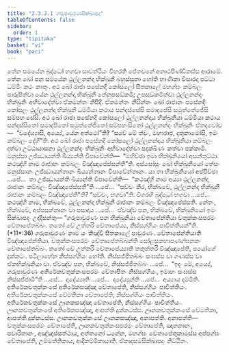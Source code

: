 ```yaml
---
title: "2.3.2.1 ගරුපාවුරණසික්ඛාපද"
tableOfContents: false
sidebar:
  order: 1
type: "tipitaka"
basket: "vi"
book: "paci"
---
```



<DynamicBreadcrumb />

<Division number="783" book="paci">

<Paragraph number="2541" book="paci">
තේන සමයේන බුද්ධෝ භගවා සාවත්ථියං විහරති ජේතවනේ අනාථපිණ්ඩිකස්ස ආරාමේ. තේන ඛෝ පන සමයේන ථුල්ලනන්දා භික්ඛුනී බහුස්සුතා හෝති භාණිකා විසාරදා පට්ටා ධම්මිං කථං කාතුං. අථ ඛෝ රාජා පසේනදි කෝසලෝ සීතකාලේ මහග්ඝං කම්බලං පාරුපිත්වා යේන ථුල්ලනන්දා භික්ඛුනී තේනුපසඞ්කමි; උපසඞ්කමිත්වා ථුල්ලනන්දං භික්ඛුනිං අභිවාදේත්වා ඒකමන්තං නිසීදි. ඒකමන්තං නිසින්නං ඛෝ රාජානං පසේනදිං කෝසලං ථුල්ලනන්දා භික්ඛුනී ධම්මියා කථාය සන්දස්සේසි සමාදපේසි සමුත්තේජේසි සම්පහංසේසි. අථ ඛෝ රාජා පසේනදි කෝසලෝ ථුල්ලනන්දාය භික්ඛුනියා ධම්මියා කථාය සන්දස්සිතෝ සමාදපිතෝ සමුත්තේජිතෝ සම්පහංසිතෝ ථුල්ලනන්දං භික්ඛුනිං ඒතදවෝච—  “වදේය්‍යාසි, අය්‍යේ, යේන අත්ථෝ”ති? “සචේ මේ ත්වං, මහාරාජ, දාතුකාමෝසි, ඉමං කම්බලං දේහී”ති. අථ ඛෝ රාජා පසේනදි කෝසලෝ ථුල්ලනන්දාය භික්ඛුනියා කම්බලං දත්වා උට්ඨායාසනා ථුල්ලනන්දං භික්ඛුනිං අභිවාදේත්වා පදක්ඛිණං කත්වා පක්කාමි. මනුස්සා උජ්ඣායන්ති ඛිය්‍යන්ති විපාචේන්ති—  “මහිච්ඡා ඉමා භික්ඛුනියෝ අසන්තුට්ඨා. කථඤ්හි නාම රාජානං කම්බලං විඤ්ඤාපේස්සන්තී”ති.
</Paragraph>

<Paragraph number="2542" book="paci">
අස්සෝසුං ඛෝ භික්ඛුනියෝ තේසං මනුස්සානං උජ්ඣායන්තානං ඛිය්‍යන්තානං විපාචේන්තානං. යා තා භික්ඛුනියෝ අප්පිච්ඡා …පේ…  තා උජ්ඣායන්ති ඛිය්‍යන්ති විපාචේන්ති—  “කථඤ්හි නාම අය්‍යා ථුල්ලනන්දා රාජානං කම්බලං විඤ්ඤාපේස්සතී”ති …පේ…  “සච්චං කිර, භික්ඛවේ, ථුල්ලනන්දා භික්ඛුනී රාජානං කම්බලං විඤ්ඤාපේතී”ති? “සච්චං, භගවා”ති. විගරහි බුද්ධෝ භගවා …පේ…  කථඤ්හි නාම, භික්ඛවේ, ථුල්ලනන්දා භික්ඛුනී රාජානං කම්බලං විඤ්ඤාපේස්සති. නේතං, භික්ඛවේ, අප්පසන්නානං වා පසාදාය …පේ…  ඒවඤ්ච පන, භික්ඛවේ, භික්ඛුනියෝ ඉමං සික්ඛාපදං උද්දිසන්තු—
</Paragraph>

</Division>
<Division number="784" book="paci">

<Paragraph number="2543" book="paci">
<Emphasis>“ගරුපාවුරණං පන භික්ඛුනියා චේතාපේන්තියා චතුක්කංසපරමං චේතාපේතබ්බං. තතෝ චේ උත්තරි චේතාපේය්‍ය, නිස්සග්ගියං පාචිත්තියන්”</Emphasis>ති. (*11*:<Emphasis>36</Emphasis>)
</Paragraph>

</Division>
<Division number="785" book="paci">

<Paragraph number="2544" book="paci">
<Emphasis>ගරුපාවුරණං</Emphasis> නාම යං කිඤ්චි සීතකාලේ පාවුරණං.
</Paragraph>

<Paragraph number="2545" book="paci">
<Emphasis>චේතාපේන්තියා</Emphasis>ති විඤ්ඤාපේන්තියා.
</Paragraph>

<Paragraph number="2546" book="paci">
<Emphasis>චතුක්කංසපරමං චේතාපේතබ්බන්</Emphasis>ති සෝළසකහාපණග්ඝනකං චේතාපේතබ්බං.
</Paragraph>

<Paragraph number="2547" book="paci">
<Emphasis>තතෝ චේ උත්තරි චේතාපේය්‍යා</Emphasis>ති තතුත්තරි විඤ්ඤාපේති, පයෝගේ දුක්කටං. පටිලාභේන නිස්සග්ගියං හෝති. නිස්සජ්ජිතබ්බං සංඝස්ස වා ගණස්ස වා ඒකභික්ඛුනියා වා. ඒවඤ්ච පන, භික්ඛවේ, නිස්සජ්ජිතබ්බං …පේ…  “ඉදං මේ, අය්‍යේ, ගරුපාවුරණං අතිරේකචතුක්කංසපරමං චේතාපිතං නිස්සග්ගියං, ඉමාහං සංඝස්ස නිස්සජ්ජාමී”ති …පේ…  දදේය්‍යාති …පේ…  දදේය්‍යුන්ති …පේ…  අය්‍යාය දම්මීති.
</Paragraph>

</Division>
<Division number="786" book="paci">

<Paragraph number="2548" book="paci">
අතිරේකචතුක්කංසේ අතිරේකසඤ්ඤා චේතාපේති, නිස්සග්ගියං පාචිත්තියං. අතිරේකචතුක්කංසේ වේමතිකා චේතාපේති, නිස්සග්ගියං පාචිත්තියං. අතිරේකචතුක්කංසේ ඌනකසඤ්ඤා චේතාපේති, නිස්සග්ගියං පාචිත්තියං.
</Paragraph>

<Paragraph number="2549" book="paci">
ඌනකචතුක්කංසේ අතිරේකසඤ්ඤා, ආපත්ති දුක්කටස්ස. ඌනකචතුක්කංසේ වේමතිකා, ආපත්ති දුක්කටස්ස. ඌනකචතුක්කංසේ ඌනකසඤ්ඤා, අනාපත්ති.
</Paragraph>

</Division>
<Division number="787" book="paci">

<Paragraph number="2550" book="paci">
අනාපත්ති—  චතුක්කංසපරමං චේතාපේති, ඌනකචතුක්කංසපරමං චේතාපේති, ඤාතකානං, පවාරිතානං, අඤ්ඤස්සත්ථාය, අත්තනෝ ධනේන, මහග්ඝං චේතාපේතුකාමස්ස අප්පග්ඝං චේතාපේති, උම්මත්තිකාය, ආදිකම්මිකායාති.

</Paragraph>
</Division>

<Paragraph number="2551" type="center" book="paci">
ඒකාදසමසික්ඛාපදං නිට්ඨිතං.
</Paragraph>